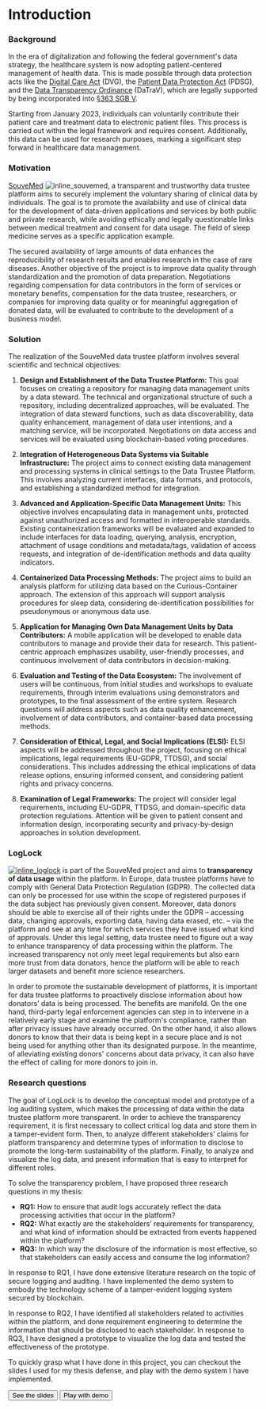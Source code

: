 
# Introduction

### <ScaleIcon className='size-6 mb-1 inline mr-0.5 text-indigo-500'/> Background

In the era of digitalization and following the federal government's data strategy, the healthcare system is now adopting patient-centered management of health data. This is made possible through data protection acts like the [Digital Care Act](https://www.bundesgesundheitsministerium.de/digitale-versorgung-gesetz) (DVG), the [Patient Data Protection Act](https://www.bundesgesundheitsministerium.de/patientendaten-schutz-gesetz) (PDSG), and the [Data Transparency Ordinance](https://www.bundesgesundheitsministerium.de/fileadmin/Dateien/3_Downloads/Gesetze_und_Verordnungen/GuV/D/VO_Datentransparenzverordnung.pdf) (DaTraV), which are legally supported by being incorporated into [§363 SGB V](https://www.gesetze-im-internet.de/sgb_5/__363.html).

Starting from January 2023, individuals can voluntarily contribute their patient care and treatment data to electronic patient files. This process is carried out within the legal framework and requires consent. Additionally, this data can be used for research purposes, marking a significant step forward in healthcare data management.

### <HeartIcon className='size-6 mb-1 inline mr-0.5 text-cyan-500'/> Motivation

[SouveMed](https://souvemed.de) ![inline_souvemed](/images/souvemed.png), a transparent and trustworthy data trustee platform aims to securely implement the voluntary sharing of clinical data by individuals. The goal is to promote the availability and use of clinical data for the development of data-driven applications and services by both public and private research, while avoiding ethically and legally questionable links between medical treatment and consent for data usage. The field of sleep medicine serves as a specific application example.

The secured availability of large amounts of data enhances the reproducibility of research results and enables research in the case of rare diseases. Another objective of the project is to improve data quality through standardization and the promotion of data preparation. Negotiations regarding compensation for data contributors in the form of services or monetary benefits, compensation for the data trustee, researchers, or companies for improving data quality or for meaningful aggregation of donated data, will be evaluated to contribute to the development of a business model.

### <SparklesIcon className='size-6 mb-1 inline mr-0.5 text-yellow-500'/> Solution

The realization of the SouveMed data trustee platform involves several scientific and technical objectives:

1. **Design and Establishment of the Data Trustee Platform:** This goal focuses on creating a repository for managing data management units by a data steward. The technical and organizational structure of such a repository, including decentralized approaches, will be evaluated. The integration of data steward functions, such as data discoverability, data quality enhancement, management of data user intentions, and a matching service, will be incorporated. Negotiations on data access and services will be evaluated using blockchain-based voting procedures.

2. **Integration of Heterogeneous Data Systems via Suitable Infrastructure:** The project aims to connect existing data management and processing systems in clinical settings to the Data Trustee Platform. This involves analyzing current interfaces, data formats, and protocols, and establishing a standardized method for integration.

3. **Advanced and Application-Specific Data Management Units:** This objective involves encapsulating data in management units, protected against unauthorized access and formatted in interoperable standards. Existing containerization frameworks will be evaluated and expanded to include interfaces for data loading, querying, analysis, encryption, attachment of usage conditions and metadata/tags, validation of access requests, and integration of de-identification methods and data quality indicators.

4. **Containerized Data Processing Methods:** The project aims to build an analysis platform for utilizing data based on the Curious-Container approach. The extension of this approach will support analysis procedures for sleep data, considering de-identification possibilities for pseudonymous or anonymous data use.

5. **Application for Managing Own Data Management Units by Data Contributors:** A mobile application will be developed to enable data contributors to manage and provide their data for research. This patient-centric approach emphasizes usability, user-friendly processes, and continuous involvement of data contributors in decision-making.

6. **Evaluation and Testing of the Data Ecosystem:** The involvement of users will be continuous, from initial studies and workshops to evaluate requirements, through interim evaluations using demonstrators and prototypes, to the final assessment of the entire system. Research questions will address aspects such as data quality enhancement, involvement of data contributors, and container-based data processing methods.

7. **Consideration of Ethical, Legal, and Social Implications (ELSI):** ELSI aspects will be addressed throughout the project, focusing on ethical implications, legal requirements (EU-GDPR, TTDSG), and social considerations. This includes addressing the ethical implications of data release options, ensuring informed consent, and considering patient rights and privacy concerns.

8. **Examination of Legal Frameworks:** The project will consider legal requirements, including EU-GDPR, TTDSG, and domain-specific data protection regulations. Attention will be given to patient consent and information design, incorporating security and privacy-by-design approaches in solution development.

### <KeyIcon className='size-6 mb-1 inline mr-0.5 text-violet-500'/> LogLock

[![inline_loglock](/images/loglock.svg)](https://extropy.dev/loglock) is part of the SouveMed project and aims to **transparency of data usage** within the platform. In Europe, data trustee platforms have to comply with General Data Protection Regulation (GDPR). The collected data can only be processed for use within the scope of registered purposes if the data subject has previously given consent. Moreover, data donors should be able to exercise all of their rights under the GDPR – accessing data, changing approvals, exporting data, having data erased, etc. – via the platform and see at any time for which services they have issued what kind of approvals. Under this legal setting, data trustee need to figure out a way to enhance transparency of data processing within the platform. The increased transparency not only meet legal requirements but also earn more trust from data donators, hence the platform will be able to reach larger datasets and benefit more science researchers.

In order to promote the sustainable development of platforms, it is important for data trustee platforms to proactively disclose information about how donators’ data is being processed. The benefits are manifold. On the one hand, third-party legal enforcement agencies can step in to intervene in a relatively early stage and examine the platform's compliance, rather than after privacy issues have already occurred. On the other hand, it also allows donors to know that their data is being kept in a secure place and is not being used for anything other than its designated purpose. In the meantime, of alleviating existing donors' concerns about data privacy, it can also have the effect of calling for more donors to join in.

### <LightBulbIcon className='size-6 mb-1 inline mr-0.5 text-orange-500'/>  Research questions

The goal of LogLock is to develop the conceptual model and prototype of a log auditing system, which makes the processing of data within the data trustee platform more transparent. In order to achieve the transparency requirement, it is first necessary to collect critical log data and store them in a tamper-evident form. Then, to analyze different stakeholders’ claims for platform transparency and determine types of information to disclose to promote the long-term sustainability of the platform. Finally, to analyze and visualize the log data, and present information that is easy to interpret for different roles.

To solve the transparency problem, I have proposed three research questions in my thesis:

- **RQ1:** How to ensure that audit logs accurately reflect the data processing activities that occur in the platform?
- **RQ2:** What exactly are the stakeholders’ requirements for transparency, and what kind of information should be extracted from events happened within the platform?
- **RQ3:** In which way the disclosure of the information is most effective, so that stakeholders can easily access and consume the log information?

In response to RQ1, I have done extensive literature research on the topic of secure logging and auditing. I have implemented the demo system to embody the technology scheme of a tamper-evident logging system secured by blockchain.

In response to RQ2, I have identified all stakeholders related to activities within the platform, and done requirement engineering to determine the information that should be disclosed to each stakeholder. In response to RQ3, I have designed a prototype to visualize the log data and tested the effectiveness of the prototype.

To quickly grasp what I have done in this project, you can checkout the slides I used for my thesis defense, and play with the demo system I have implemented.

<div className='flex flex-row my-16 justify-center'>
	<Button size='lg' className='mr-6' asChild>
		<Link href='/loglock/presentation'>
			<PresentationChartBarIcon className='mr-2 size-6' />
			<span>See the slides</span>
		</Link>
	</Button>
	<Button variant='secondary' size='lg' asChild>
		<Link href='/loglock/demo'>
			<ComputerDesktopIcon className='mr-2 size-6' />
			<span>Play with demo</span>
		</Link>
	</Button>
</div>
